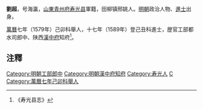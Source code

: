 '''劉超'''，号海瀛，[[山東|山東]][[青州府|青州府]][[寿光县|寿光县]]軍籍，田柳镇邢姚人。[[明朝|明朝]]政治人物、[[進士|進士]]出身。

[[萬曆|萬曆]]七年（1579年）己卯科舉人，十七年（1589年）登己丑科進士，歴官工部都水司郎中、陕西[[漢中府|漢中府]]知府<ref>《寿光县志》</ref>。

== 注釋 ==
{{reflist}}

{{明朝人物小作品}}
{{萬曆十七年己丑科殿試金榜}}
{{DEFAULTSORT:Liu刘}}
[[Category:明朝工部郎中|Category:明朝工部郎中]]
[[Category:明朝漢中府知府|Category:明朝漢中府知府]]
[[Category:寿光人|Category:寿光人]]
[[Category:刘姓|C]]
[[Category:萬曆七年己卯科舉人|Category:萬曆七年己卯科舉人]]